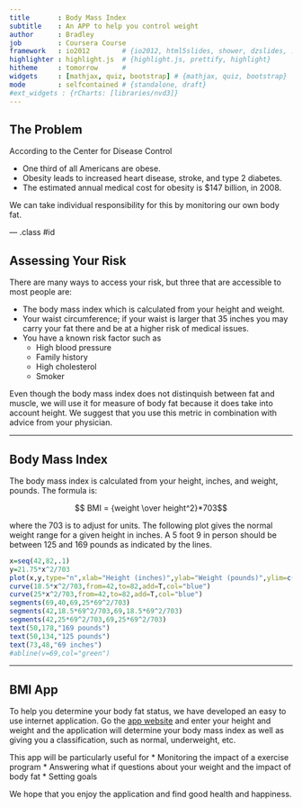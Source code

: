 ```yaml
---
title       : Body Mass Index
subtitle    : An APP to help you control weight
author      : Bradley
job         : Coursera Course
framework   : io2012        # {io2012, html5slides, shower, dzslides, ...}
highlighter : highlight.js  # {highlight.js, prettify, highlight}
hitheme     : tomorrow      # 
widgets     : [mathjax, quiz, bootstrap] # {mathjax, quiz, bootstrap}
mode        : selfcontained # {standalone, draft}
#ext_widgets : {rCharts: [libraries/nvd3]}
---
```


## The Problem

According to the Center for Disease Control

* One third of all Americans are obese.
* Obesity leads to increased heart disease, stroke, and type 2 diabetes.
* The estimated annual medical cost for obesity is $147 billion, in 2008.

We can take individual responsibility for this by monitoring our own body fat.

--- .class #id 

## Assessing Your Risk

There are many ways to access your risk, but three that are accessible to most people are:

* The body mass index which is calculated from your height and weight.
* Your waist circumference; if your waist is larger that 35 inches you may carry your fat there and be at a higher risk of medical issues.
* You have a known risk factor such as
  * High blood pressure
  * Family history
  * High cholesterol
  * Smoker  
  
Even though the body mass index does not distinquish between fat and muscle, we will use it for measure of body fat because it does take into account height.  We suggest that you use this metric in combination with advice from your physician.

---  


## Body Mass Index

The body mass index is calculated from your height, inches, and weight, pounds.  The formula is:

$$ BMI = {weight \over height^2}*703$$

where the 703 is to adjust for units.  The following plot gives the normal weight range for a given height in inches.  A 5 foot 9 in person should be between 125 and 169 pounds as indicated by the lines.  

```r
x=seq(42,82,.1)
y=21.75*x^2/703
plot(x,y,type="n",xlab="Height (inches)",ylab="Weight (pounds)",ylim=c(40,240))
curve(18.5*x^2/703,from=42,to=82,add=T,col="blue")
curve(25*x^2/703,from=42,to=82,add=T,col="blue")
segments(69,40,69,25*69^2/703)
segments(42,18.5*69^2/703,69,18.5*69^2/703)
segments(42,25*69^2/703,69,25*69^2/703)
text(50,178,"169 pounds")
text(50,134,"125 pounds")
text(73,48,"69 inches")
#abline(v=69,col="green")
```  

    


---

## BMI App

To help you determine your body fat status, we have developed an easy to use internet application.  Go the [app website](https://bawcos.shinyapps.io/BMI_Calculator/) and enter your height and weight and the application will determine your body mass index as well as giving you a classification, such as normal, underweight, etc.  

This app will be particularly useful for
* Monitoring the impact of a exercise program
* Answering what if questions about your weight and the impact of body fat
* Setting goals  

We hope that you enjoy the application and find good health and happiness.  

